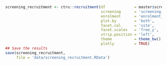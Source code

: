 ```r
screening_recruitment <- ctru::recruitment(df             = master$screening_form,
                                           screening      = 'screening_no',
                                           enrolment      = 'enrolment_no',
                                           plot.by        = 'both',
                                           facet.col      = 'site',
                                           facet.scales   = 'free_y',
                                           strip.position = 'left',
                                           theme          = theme_bw(),
                                           plotly         = TRUE)
## Save the results
save(screening_recruitment,
     file = 'data/screening_recruitment.RData')


```
